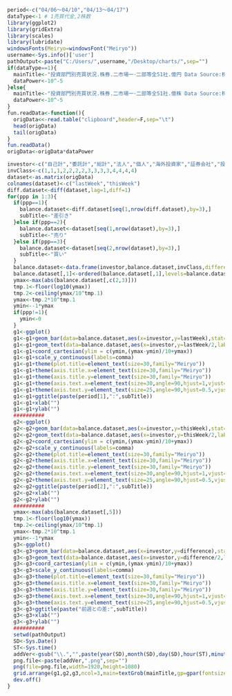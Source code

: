 ```r
period<-c("04/06～04/10","04/13～04/17")
dataType<-1 # 1売買代金,2株数
library(ggplot2)
library(gridExtra)
library(scales)
library(lubridate)
windowsFonts(Meiryo=windowsFont("Meiryo"))
username<-Sys.info()['user']
pathOutput<-paste("C:/Users/",username,"/Desktop/charts/",sep="")
if(dataType==1){
  mainTitle<-"投資部門別売買状況.株券.二市場一･二部等全51社.億円 Data Source:株式会社日本取引所グループ"
  dataPower<-10^-5
}else{
  mainTitle<-"投資部門別売買状況.株券.二市場一･二部等全51社.億株 Data Source:株式会社日本取引所グループ"
  dataPower<-10^-5
}
fun.readData<-function(){
  origData<<-read.table("clipboard",header=F,sep="\t")
  head(origData)
  tail(origData)
}
fun.readData()
origData<-origData*dataPower
```

```r
investor<-c("自己計","委託計","総計","法人","個人","海外投資家","証券会社","投資信託","事業法人","その他法人等","金融機関","生保・損保","都銀・地銀等","信託銀行","その他金融機関")
invClass<-c(1,1,1,2,2,2,2,3,3,3,3,4,4,4,4)
dataset<-as.matrix(origData)
colnames(dataset)<-c("lastWeek","thisWeek")
diff.dataset<-diff(dataset,lag=1,diff=1)
for(ppp in 1:3){
  if(ppp==1){
    balance.dataset<-diff.dataset[seq(1,nrow(diff.dataset),by=3),]
    subTitle<-"差引き"
  }else if(ppp==2){
    balance.dataset<-dataset[seq(1,nrow(dataset),by=3),]
    subTitle<-"売り"
  }else if(ppp==3){
    balance.dataset<-dataset[seq(2,nrow(dataset),by=3),]
    subTitle<-"買い"
  }  
  balance.dataset<-data.frame(investor,balance.dataset,invClass,difference=balance.dataset[,2]-balance.dataset[,1])
  balance.dataset[,1]<-ordered(balance.dataset[,1],levels=balance.dataset[,1][1:length(balance.dataset[,1])])
  ymax<-max(abs(balance.dataset[,c(2,3)]))
  tmp.1<-floor(log10(ymax))
  tmp.2<-ceiling(ymax/10^tmp.1)
  ymax<-tmp.2*10^tmp.1
  ymin<--1*ymax
  if(ppp!=1){
    ymin<-0
  }  
  g1<-ggplot()
  g1<-g1+geom_bar(data=balance.dataset,aes(x=investor,y=lastWeek),stat="identity",position="identity",fill=invClass,alpha=0.2,color="black")
  g1<-g1+geom_text(data=balance.dataset,aes(x=investor,y=lastWeek/2,label=comma(lastWeek)),angle=90,vjust=0.5,hjust=0,size=7,family="Meiryo") 
  g1<-g1+coord_cartesian(ylim = c(ymin,(ymax-ymin)/10+ymax))
  g1<-g1+scale_y_continuous(labels=comma)
  g1<-g1+theme(plot.title=element_text(size=30,family="Meiryo"))
  g1<-g1+theme(axis.title.x=element_text(size=30,family="Meiryo")) 
  g1<-g1+theme(axis.title.y=element_text(size=30,family="Meiryo")) 
  g1<-g1+theme(axis.text.x=element_text(size=30,angle=90,hjust=1,vjust=0.5,family="Meiryo")) 
  g1<-g1+theme(axis.text.y=element_text(size=25,angle=90,hjust=0.5,vjust=0.5,family="Meiryo")) 
  g1<-g1+ggtitle(paste(period[1],":",subTitle))
  g1<-g1+xlab("")
  g1<-g1+ylab("") 
  ##########  
  g2<-ggplot()
  g2<-g2+geom_bar(data=balance.dataset,aes(x=investor,y=thisWeek),stat="identity",position="identity",fill=invClass,alpha=0.2,color="black")
  g2<-g2+geom_text(data=balance.dataset,aes(x=investor,y=thisWeek/2,label=comma(thisWeek)),angle=90,vjust=0.5,hjust=0,size=7,family="Meiryo") 
  g2<-g2+coord_cartesian(ylim = c(ymin,(ymax-ymin)/10+ymax))
  g2<-g2+scale_y_continuous(labels=comma)
  g2<-g2+theme(plot.title=element_text(size=30,family="Meiryo"))
  g2<-g2+theme(axis.title.x=element_text(size=30,family="Meiryo")) 
  g2<-g2+theme(axis.title.y=element_text(size=30,family="Meiryo")) 
  g2<-g2+theme(axis.text.x=element_text(size=30,angle=90,hjust=1,vjust=0.5,family="Meiryo")) 
  g2<-g2+theme(axis.text.y=element_text(size=25,angle=90,hjust=0.5,vjust=0.5,family="Meiryo")) 
  g2<-g2+ggtitle(paste(period[2],":",subTitle))
  g2<-g2+xlab("")
  g2<-g2+ylab("")
  ##########  
  ymax<-max(abs(balance.dataset[,5]))
  tmp.1<-floor(log10(ymax))
  tmp.2<-ceiling(ymax/10^tmp.1)
  ymax<-tmp.2*10^tmp.1
  ymin<--1*ymax  
  g3<-ggplot()
  g3<-g3+geom_bar(data=balance.dataset,aes(x=investor,y=difference),stat="identity",position="identity",fill=invClass,alpha=0.2,color="black")
  g3<-g3+geom_text(data=balance.dataset,aes(x=investor,y=difference/2,label=comma(difference)),angle=90,vjust=0.5,hjust=0,size=7,family="Meiryo") 
  g3<-g3+coord_cartesian(ylim = c(ymin,(ymax-ymin)/10+ymax))
  g3<-g3+scale_y_continuous(labels=comma)
  g3<-g3+theme(plot.title=element_text(size=30,family="Meiryo"))
  g3<-g3+theme(axis.title.x=element_text(size=30,family="Meiryo")) 
  g3<-g3+theme(axis.title.y=element_text(size=30,family="Meiryo")) 
  g3<-g3+theme(axis.text.x=element_text(size=30,angle=90,hjust=1,vjust=0.5,family="Meiryo")) 
  g3<-g3+theme(axis.text.y=element_text(size=25,angle=90,hjust=0.5,vjust=0.5,family="Meiryo")) 
  g3<-g3+ggtitle(paste("前週との差:",subTitle))
  g3<-g3+xlab("")
  g3<-g3+ylab("")
  ##########  
  setwd(pathOutput)
  SD<-Sys.Date()  
  ST<-Sys.time()  
  addVer<-gsub("\\.","",paste(year(SD),month(SD),day(SD),hour(ST),minute(ST),second(ST),sep=""))
  png.file<-paste(addVer,".png",sep="")
  png(file=png.file,width=1920,height=1080)
  grid.arrange(g1,g2,g3,ncol=3,main=textGrob(mainTitle,gp=gpar(fontsize=35, fontfamily="Meiryo")))
  dev.off()
}
```